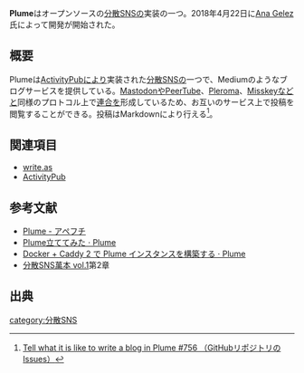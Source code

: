 {{Infobox software
| Name                = {{Ruby|Plume|プルーム}}
| Image               = [[ファイル:Plume screen shot.jpg|300px]]
| Developer           = [https://github.com/AnaGelez Ana Gelez]
| SourceCode          = [https://github.com/Plume-org/Plume GitHub]
| Platform            = Linux互換OS（サーバーサイド）<br />Web（クライアントサイド）
| ProgrammingLanguage = Rust
| Launch              = 2018年4月22日<ref>[https://github.com/Plume-org/Plume/commit/f060fa08afb411f85b2ce1de91f760ea130a0715 GitHub上の一番最初のコミット]</ref>
| License             = [[GNU Affero General Public License]] 3.0
| Web                 = https://joinplu.me/
}}'''Plume'''はオープンソースの[[分散SNS]]の実装の一つ。2018年4月22日に[https://github.com/AnaGelez Ana Gelez]氏によって開発が開始された。

==概要==
Plumeは[[ActivityPub]]により実装された[[分散SNS]]の一つで、Mediumのようなブログサービスを提供している。[[Mastodon]]や[[PeerTube]]、[[Pleroma]]、[[Misskey]]などと同様のプロトコル上で[[連合]]を形成しているため、お互いのサービス上で投稿を閲覧することができる。投稿はMarkdownにより行える<ref>[https://github.com/Plume-org/Plume/issues/756 Tell what it is like to write a blog in Plume #756 （GitHubリポジトリのIssues）]</ref>。

==関連項目==

*[[write.as]]
*[[ActivityPub]]

==参考文献==
*[https://scrapbox.io/apehuci/Plume Plume - アペフチ]
*[https://blogs.kitaitimakoto.net/~/Apehuci/plume-%E7%AB%8B-%E3%81%A6-%E3%81%A6-%E3%81%BF-%E3%81%9F Plume立ててみた ⋅ Plume]
*[https://ap.fourth-brigade.jp/~/Blog/docker-caddy-2-%E3%81%A7-plume-%E3%82%A4%E3%83%B3%E3%82%B9%E3%82%BF%E3%83%B3%E3%82%B9-%E3%82%92-%E6%A7%8B-%E7%AF%89-%E3%81%99-%E3%82%8B/ Docker + Caddy 2 で Plume インスタンスを構築する ⋅ Plume]
*[https://blowing.booth.pm/items/1501205 分散SNS萬本 vol.1]第2章

==出典==
<references />

[[category:分散SNS]]